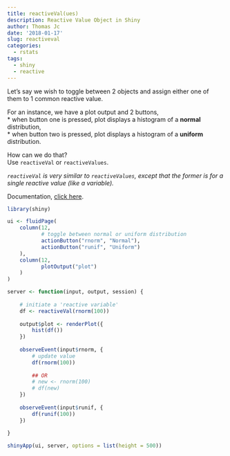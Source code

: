 ```yaml
---
title: reactiveVal(ues)
description: Reactive Value Object in Shiny
author: Thomas Jc
date: '2018-01-17'
slug: reactiveval
categories:
  - rstats
tags:
  - shiny
  - reactive
---
```


Let's say we wish to toggle between 2 objects and assign either one of them to 1 common reactive value.

For an instance, we have a plot output and 2 buttons,  
* when button one is pressed, plot displays a histogram of a **normal** distribution,  
* when button two is pressed, plot displays a histogram of a **uniform** distribution.  

How can we do that?  
Use ``reactiveVal`` or ``reactiveValues``.

*``reactiveVal`` is very similar to ``reactiveValues``, except that the former is for a single reactive value (like a variable).* 

Documentation, [click here](https://shiny.rstudio.com/reference/shiny/1.0.5/reactiveVal.html).

```r
library(shiny)

ui <- fluidPage(
    column(12,
           # toggle between normal or uniform distribution
           actionButton("rnorm", "Normal"),
           actionButton("runif", "Uniform")
    ),
    column(12,
           plotOutput("plot")
    )
)

server <- function(input, output, session) {
    
    # initiate a 'reactive variable'
    df <- reactiveVal(rnorm(100))  
    
    output$plot <- renderPlot({
        hist(df())
    })
    
    observeEvent(input$rnorm, {
        # update value
        df(rnorm(100))
        
        ## OR
        # new <- rnorm(100)
        # df(new)
    })
    
    observeEvent(input$runif, {
        df(runif(100))
    })
    
}

shinyApp(ui, server, options = list(height = 500))
```

